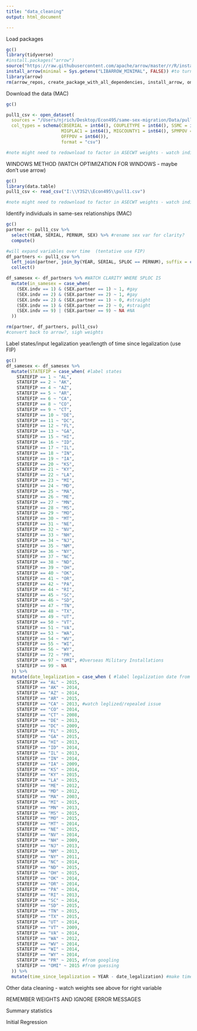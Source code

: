 ```yaml
---
title: "data_cleaning"
output: html_document

---
```

Load packages
```r
gc()
library(tidyverse)
#install.packages("arrow")
source("https://raw.githubusercontent.com/apache/arrow/master/r/R/install-arrow.R")
install_arrow(minimal = Sys.getenv("LIBARROW_MINIMAL", FALSE)) #to turn off minimal... see if need this long term
library(arrow)
rm(arrow_repos, create_package_with_all_dependencies, install_arrow, on_rosetta, wslify_path, reload_arrow)

```

Download the data (MAC)
```r
gc()

pull1_csv <- open_dataset(
  sources = "/Users/njrich/Desktop/Econ495/same-sex-migration/Data/pull1/pull1.csv",
  col_types = schema(CBSERIAL = int64(), COUPLETYPE = int64(), SSMC = int64(), 
                     MIGPLAC1 = int64(), MIGCOUNTY1 = int64(), SPMPOV = int64(),
                     OFFPOV = int64()),
                     format = "csv") 

#note might need to redownload to factor in ASECWT weights - watch individual v household serial and rules of weights
```


WINDOWS METHOD (WATCH OPTIMIZATION FOR WINDOWS - maybe don't use arrow)
```r
gc()
library(data.table)
pull1_csv <- read_csv("I:\\Y3S2\\Econ495\\pull1.csv")

#note might need to redownload to factor in ASECWT weights - watch individual v household serial and rules of weights
```

Identify individuals in same-sex relationships  (MAC)
```r
gc()
partner <- pull1_csv %>%
  select(YEAR, SERIAL, PERNUM, SEX) %>% #rename sex var for clarity?
  compute()

#will expand variables over time  (tentative use FIP)
df_partners <- pull1_csv %>%
  left_join(partner, join_by(YEAR, SERIAL, SPLOC == PERNUM), suffix = c(".indv", ".partner")) %>% #WATCH CLARITY WHERE SPLOC IS
  collect()

df_samesex <- df_partners %>% #WATCH CLARITY WHERE SPLOC IS
  mutate(in_samesex = case_when(
    (SEX.indv == 1) & (SEX.partner == 1) ~ 1, #gay
    (SEX.indv == 2) & (SEX.partner == 2) ~ 1, #gay
    (SEX.indv == 2) & (SEX.partner == 1) ~ 0, #straight
    (SEX.indv == 1) & (SEX.partner == 2) ~ 0, #straight
    (SEX.indv == 9) | (SEX.partner == 9) ~ NA #NA 
  ))

rm(partner, df_partners, pull1_csv)
#convert back to arrow?, sigh weights              
```

Label states/input legalization year/length of time since legalization (use FIP) 
```r
gc()
df_samesex <- df_samesex %>%
  mutate(STATEFIP = case_when( #label states
    STATEFIP == 1 ~ "AL",
    STATEFIP == 2 ~ "AK",
    STATEFIP == 4 ~ "AZ",
    STATEFIP == 5 ~ "AR",
    STATEFIP == 6 ~ "CA",
    STATEFIP == 8 ~ "CO",
    STATEFIP == 9 ~ "CT",
    STATEFIP == 10 ~ "DE",
    STATEFIP == 11 ~ "DC",
    STATEFIP == 12 ~ "FL",
    STATEFIP == 13 ~ "GA",
    STATEFIP == 15 ~ "HI",
    STATEFIP == 16 ~ "ID",
    STATEFIP == 17 ~ "IL",
    STATEFIP == 18 ~ "IN",
    STATEFIP == 19 ~ "IA",
    STATEFIP == 20 ~ "KS",
    STATEFIP == 21 ~ "KY",
    STATEFIP == 22 ~ "LA",
    STATEFIP == 23 ~ "MI",
    STATEFIP == 24 ~ "MD",
    STATEFIP == 25 ~ "MA",
    STATEFIP == 26 ~ "ME",
    STATEFIP == 27 ~ "MN",
    STATEFIP == 28 ~ "MS",
    STATEFIP == 29 ~ "MO",
    STATEFIP == 30 ~ "MT",
    STATEFIP == 31 ~ "NE",
    STATEFIP == 32 ~ "NV",
    STATEFIP == 33 ~ "NH",
    STATEFIP == 34 ~ "NJ",
    STATEFIP == 35 ~ "NM",
    STATEFIP == 36 ~ "NY",
    STATEFIP == 37 ~ "NC",
    STATEFIP == 38 ~ "ND",
    STATEFIP == 39 ~ "OH",
    STATEFIP == 40 ~ "OK",
    STATEFIP == 41 ~ "OR",
    STATEFIP == 42 ~ "PA",
    STATEFIP == 44 ~ "RI",
    STATEFIP == 45 ~ "SC",
    STATEFIP == 46 ~ "SD",
    STATEFIP == 47 ~ "TN",
    STATEFIP == 48 ~ "TX",
    STATEFIP == 49 ~ "UT",
    STATEFIP == 50 ~ "VT",
    STATEFIP == 51 ~ "VA",
    STATEFIP == 53 ~ "WA",
    STATEFIP == 54 ~ "WV",
    STATEFIP == 55 ~ "WI",
    STATEFIP == 56 ~ "WY",
    STATEFIP == 72 ~ "PR",
    STATEFIP == 97 ~ "OMI", #Overseas Military Installations
    STATEFIP == 99 ~ NA
  )) %>%
  mutate(date_legalization = case_when ( #label legalization date from Gerstmann 2012 OG pqper
    STATEFIP == "AL" ~ 2015,
    STATEFIP == "AK" ~ 2014,
    STATEFIP == "AZ" ~ 2014,
    STATEFIP == "AR" ~ 2015,
    STATEFIP == "CA" ~ 2013, #watch leglized/repealed issue
    STATEFIP == "CO" ~ 2014,
    STATEFIP == "CT" ~ 2008,
    STATEFIP == "DE" ~ 2013,
    STATEFIP == "DC" ~ 2009,
    STATEFIP == "FL" ~ 2015,
    STATEFIP == "GA" ~ 2015,
    STATEFIP == "HI" ~ 2013,
    STATEFIP == "ID" ~ 2014,
    STATEFIP == "IL" ~ 2013,
    STATEFIP == "IN" ~ 2014,
    STATEFIP == "IA" ~ 2009,
    STATEFIP == "KS" ~ 2014,
    STATEFIP == "KY" ~ 2015,
    STATEFIP == "LA" ~ 2015,
    STATEFIP == "ME" ~ 2012,
    STATEFIP == "MD" ~ 2012,
    STATEFIP == "MA" ~ 2003,
    STATEFIP == "MI" ~ 2015,
    STATEFIP == "MN" ~ 2013,
    STATEFIP == "MS" ~ 2015,
    STATEFIP == "MO" ~ 2015,
    STATEFIP == "MT" ~ 2014,
    STATEFIP == "NE" ~ 2015,
    STATEFIP == "NV" ~ 2014,
    STATEFIP == "NH" ~ 2009,
    STATEFIP == "NJ" ~ 2013,
    STATEFIP == "NM" ~ 2013,
    STATEFIP == "NY" ~ 2011,
    STATEFIP == "NC" ~ 2014,
    STATEFIP == "ND" ~ 2015,
    STATEFIP == "OH" ~ 2015,
    STATEFIP == "OK" ~ 2014,
    STATEFIP == "OR" ~ 2014,
    STATEFIP == "PA" ~ 2014,
    STATEFIP == "RI" ~ 2013,
    STATEFIP == "SC" ~ 2014,
    STATEFIP == "SD" ~ 2015,
    STATEFIP == "TN" ~ 2015,
    STATEFIP == "TX" ~ 2015,
    STATEFIP == "UT" ~ 2014,
    STATEFIP == "VT" ~ 2009,
    STATEFIP == "VA" ~ 2014,
    STATEFIP == "WA" ~ 2012,
    STATEFIP == "WV" ~ 2014,
    STATEFIP == "WI" ~ 2014,
    STATEFIP == "WY" ~ 2014,
    STATEFIP == "PR" ~ 2015, #from googling
    STATEFIP == "OMI" ~ 2015 #from guessing
  )) %>%
  mutate(time_since_legalization = YEAR - date_legalization) #make time_since variable
```

Other data cleaning - watch weights see above for right variable

REMEMBER WEIGHTS AND IGNORE ERROR MESSAGES

Summary statistics

Initial Regression